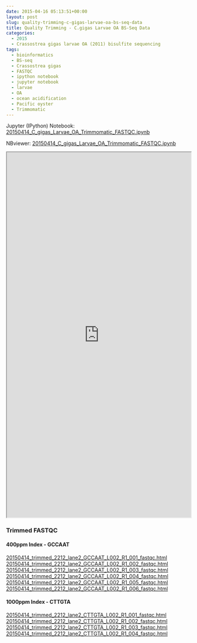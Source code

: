 ```yaml
---
date: 2015-04-16 05:13:51+00:00
layout: post
slug: quality-trimming-c-gigas-larvae-oa-bs-seq-data
title: Quality Trimming - C.gigas Larvae OA BS-Seq Data
categories:
  - 2015
  - Crassostrea gigas larvae OA (2011) bisulfite sequencing
tags:
  - bioinformatics
  - BS-seq
  - Crassostrea gigas
  - FASTQC
  - ipython notebook
  - jupyter notebook
  - larvae
  - OA
  - ocean acidification
  - Pacific oyster
  - Trimmomatic
---
```


Jupyter (IPython) Notebook: [20150414_C_gigas_Larvae_OA_Trimmomatic_FASTQC.ipynb](https://eagle.fish.washington.edu/Arabidopsis/iPythonNotebooks/20150414_C_gigas_Larvae_OA_Trimmomatic_FASTQC.ipynb)

NBviewer: [20150414_C_gigas_Larvae_OA_Trimmomatic_FASTQC.ipynb](https://nbviewer.ipython.org/url/eagle.fish.washington.edu/Arabidopsis/iPythonNotebooks/20150414_C_gigas_Larvae_OA_Trimmomatic_FASTQC.ipynb)

<iframe src="https://nbviewer.ipython.org/url/eagle.fish.washington.edu/Arabidopsis/iPythonNotebooks/20150414_C_gigas_Larvae_OA_Trimmomatic_FASTQC.ipynb" width="100%" height="1000" scrolling="yes"></iframe>





### Trimmed FASTQC





#### 400ppm Index - GCCAAT



[20150414_trimmed_2212_lane2_GCCAAT_L002_R1_001_fastqc.html](https://eagle.fish.washington.edu/Arabidopsis/20150414_trimmed_2212_lane2_GCCAAT_L002_R1_001_fastqc.html)
[20150414_trimmed_2212_lane2_GCCAAT_L002_R1_002_fastqc.html](https://eagle.fish.washington.edu/Arabidopsis/20150414_trimmed_2212_lane2_GCCAAT_L002_R1_002_fastqc.html)
[20150414_trimmed_2212_lane2_GCCAAT_L002_R1_003_fastqc.html](https://eagle.fish.washington.edu/Arabidopsis/20150414_trimmed_2212_lane2_GCCAAT_L002_R1_003_fastqc.html)
[20150414_trimmed_2212_lane2_GCCAAT_L002_R1_004_fastqc.html](https://eagle.fish.washington.edu/Arabidopsis/20150414_trimmed_2212_lane2_GCCAAT_L002_R1_004_fastqc.html)
[20150414_trimmed_2212_lane2_GCCAAT_L002_R1_005_fastqc.html](https://eagle.fish.washington.edu/Arabidopsis/20150414_trimmed_2212_lane2_GCCAAT_L002_R1_005_fastqc.html)
[20150414_trimmed_2212_lane2_GCCAAT_L002_R1_006_fastqc.html](https://eagle.fish.washington.edu/Arabidopsis/20150414_trimmed_2212_lane2_GCCAAT_L002_R1_006_fastqc.html)



#### 





#### 





#### 1000ppm Index - CTTGTA



[20150414_trimmed_2212_lane2_CTTGTA_L002_R1_001_fastqc.html](20150414_trimmed_2212_lane2_CTTGTA_L002_R1_001_fastqc.html)
[20150414_trimmed_2212_lane2_CTTGTA_L002_R1_002_fastqc.html](20150414_trimmed_2212_lane2_CTTGTA_L002_R1_002_fastqc.html)
[20150414_trimmed_2212_lane2_CTTGTA_L002_R1_003_fastqc.html](20150414_trimmed_2212_lane2_CTTGTA_L002_R1_003_fastqc.html)
[20150414_trimmed_2212_lane2_CTTGTA_L002_R1_004_fastqc.html](20150414_trimmed_2212_lane2_CTTGTA_L002_R1_004_fastqc.html)




